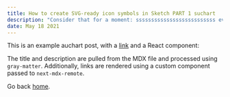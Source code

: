```yaml
---
title: How to create SVG-ready icon symbols in Sketch PART 1 suchart
description: "Consider that for a moment: ssssssssssssssssssssssssss everything we see around us is assumed to have had a cause and is contingent upon."
date: May 18 2021
---
```


This is an example auchart post, with a [link](https://nextjs.org) and a React component:

The title and description are pulled from the MDX file and processed using `gray-matter`. Additionally, links are rendered using a custom component passed to `next-mdx-remote`.

Go back [home](/).
